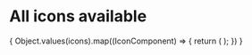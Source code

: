 
<Meta title="Icon/All" />

# All icons available

<IconGallery>
{
    Object.values(icons).map((IconComponent) => {
      return (
        <IconItem name={IconComponent.displayName} key={IconComponent.displayName}>
          <IconComponent style={{color: "black"}} />
        </IconItem>
      );
    })
  }
</IconGallery>
